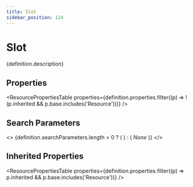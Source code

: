 ```yaml
---
title: Slot
sidebar_position: 124
---
```



# Slot

<p>{definition.description}</p>

## Properties

<ResourcePropertiesTable properties={definition.properties.filter((p) => !(p.inherited && p.base.includes('Resource')))} />

## Search Parameters

<>
  {definition.searchParameters.length > 0 ? (
    <SearchParamsTable searchParams={definition.searchParameters} />
  ) : (
    <em>None</em>
  )}
</>

## Inherited Properties

<ResourcePropertiesTable properties={definition.properties.filter((p) => p.inherited && p.base.includes('Resource'))} />


